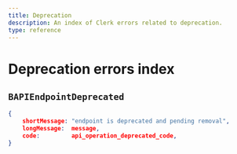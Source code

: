 ```yaml
---
title: Deprecation
description: An index of Clerk errors related to deprecation.
type: reference
---
```


# Deprecation errors index

## `BAPIEndpointDeprecated`

```json
{
    shortMessage: "endpoint is deprecated and pending removal",
    longMessage:  message,
    code:         api_operation_deprecated_code,
}
```
